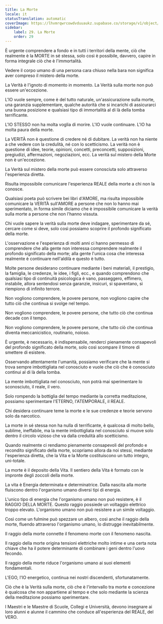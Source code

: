 ```yaml
---
title: La Morte
locale: it
statusTranslation: automatic
coverImage: https://lhvmrqwrcowdvduuaukz.supabase.co/storage/v1/object/public/strapi-uploads/small_cover-educacion-fundamental.webp-2d51a7828a2b1309555be27f7e2a61a0.webp
sidebar:
    label: 29. La Morte
    order: 29
---
```

È urgente comprendere a fondo e in tutti i territori della mente, ciò che realmente è la MORTE in sé stessa, solo così è possibile, davvero, capire in forma integrale ciò che è l'immortalità.

Vedere il corpo umano di una persona cara chiuso nella bara non significa aver compreso il mistero della morte.

La Verità è l'ignoto di momento in momento. La Verità sulla morte non può essere un'eccezione.

L'IO vuole sempre, come è del tutto naturale, un'assicurazione sulla morte, una garanzia supplementare, qualche autorità che si incarichi di assicurarci una buona posizione e qualsiasi tipo di immortalità al di là della tomba terrificante.

L'IO STESSO non ha molta voglia di morire. L'IO vuole continuare. L'IO ha molta paura della morte.

La VERITÀ non è questione di credere né di dubitare. La verità non ha niente a che vedere con la credulità, né con lo scetticismo. La verità non è questione di idee, teorie, opinioni, concetti, preconcetti, supposizioni, pregiudizi, affermazioni, negoziazioni, ecc. La verità sul mistero della Morte non è un'eccezione.

La Verità sul mistero della morte può essere conosciuta solo attraverso l'esperienza diretta.

Risulta impossibile comunicare l'esperienza REALE della morte a chi non la conosce.

Qualsiasi poeta può scrivere bei libri d'AMORE, ma risulta impossibile comunicare la VERITÀ sull'AMORE a persone che non lo hanno mai sperimentato, in forma simile diciamo che è impossibile comunicare la verità sulla morte a persone che non l'hanno vissuta.

Chi vuole sapere la verità sulla morte deve indagare, sperimentare da sé, cercare come si deve, solo così possiamo scoprire il profondo significato della morte.

L'osservazione e l'esperienza di molti anni ci hanno permesso di comprendere che alla gente non interessa comprendere realmente il profondo significato della morte; alla gente l'unica cosa che interessa realmente è continuare nell'aldilà e questo è tutto.

Molte persone desiderano continuare mediante i beni materiali, il prestigio, la famiglia, le credenze, le idee, i figli, ecc., e quando comprendono che qualsiasi tipo di continuità psicologica è vano, passeggero, effimero, instabile, allora sentendosi senza garanzie, insicuri, si spaventano, si riempiono di infinito terrore.

Non vogliono comprendere, le povere persone, non vogliono capire che tutto ciò che continua si svolge nel tempo.

Non vogliono comprendere, le povere persone, che tutto ciò che continua decade con il tempo.

Non vogliono comprendere, le povere persone, che tutto ciò che continua diventa meccanicistico, routinario, noioso.

È urgente, è necessario, è indispensabile, renderci pienamente consapevoli del profondo significato della morte, solo così scompare il timore di smettere di esistere.

Osservando attentamente l'umanità, possiamo verificare che la mente si trova sempre imbottigliata nel conosciuto e vuole che ciò che è conosciuto continui al di là della tomba.

La mente imbottigliata nel conosciuto, non potrà mai sperimentare lo sconosciuto, il reale, il vero.

Solo rompendo la bottiglia del tempo mediante la corretta meditazione, possiamo sperimentare l'ETERNO, l'ATEMPORALE, il REALE.

Chi desidera continuare teme la morte e le sue credenze e teorie servono solo da narcotico.

La morte in sé stessa non ha nulla di terrificante, è qualcosa di molto bello, sublime, ineffabile, ma la mente imbottigliata nel conosciuto si muove solo dentro il circolo vizioso che va dalla credulità allo scetticismo.

Quando realmente ci rendiamo pienamente consapevoli del profondo e recondito significato della morte, scopriamo allora da noi stessi, mediante l'esperienza diretta, che la Vita e la Morte costituiscono un tutto integro, uni-totale.

La morte è il deposito della Vita. Il sentiero della Vita è formato con le impronte degli zoccoli della morte.

La vita è Energia determinata e determinatrice. Dalla nascita alla morte fluiscono dentro l'organismo umano diversi tipi di energia.

L'unico tipo di energia che l'organismo umano non può resistere, è il RAGGIO DELLA MORTE. Questo raggio possiede un voltaggio elettrico troppo elevato. L'organismo umano non può resistere a un simile voltaggio.

Così come un fulmine può spezzare un albero, così anche il raggio della morte, fluendo attraverso l'organismo umano, lo distrugge inevitabilmente.

Il raggio della morte connette il fenomeno morte con il fenomeno nascita.

Il raggio della morte origina tensioni elettriche molto intime e una certa nota chiave che ha il potere determinante di combinare i geni dentro l'uovo fecondo.

Il raggio della morte riduce l'organismo umano ai suoi elementi fondamentali.

L'EGO, l'IO energetico, continua nei nostri discendenti, sfortunatamente.

Ciò che è la Verità sulla morte, ciò che è l'intervallo tra morte e concezione è qualcosa che non appartiene al tempo e che solo mediante la scienza della meditazione possiamo sperimentare.

I Maestri e le Maestre di Scuole, Collegi e Università, devono insegnare ai loro alunni e alunne il cammino che conduce all'esperienza del REALE, del VERO.


